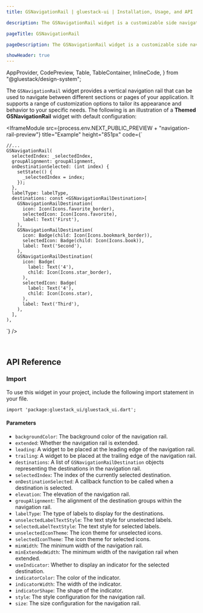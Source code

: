 ```yaml
---
title: GSNavigationRail | gluestack-ui | Installation, Usage, and API

description: The GSNavigationRail widget is a customizable side navigation bar designed for Flutter applications. It supports a variety of customization options to fit different design requirements and interaction patterns.

pageTitle: GSNavigationRail

pageDescription: The GSNavigationRail widget is a customizable side navigation bar designed for Flutter applications. It supports a variety of customization options to fit different design requirements and interaction patterns.

showHeader: true
---
```



  AppProvider,
  CodePreview,
  Table,
  TableContainer,
  InlineCode,
} from "@gluestack/design-system";

<Meta title="Components/Others/Navigation Rail" />

The `GSNavigationRail` widget provides a vertical navigation rail that can be used to navigate between different sections or pages of your application. It supports a range of customization options to tailor its appearance and behavior to your specific needs. The following is an illustration of a **Themed GSNavigationRail** widget with default configuration:

<IframeModule
  src={process.env.NEXT_PUBLIC_PREVIEW + "navigation-rail-preview"}
  title="Example"
  height="851px"
  code={`
    
    //...
    GSNavigationRail(
      selectedIndex: _selectedIndex,
      groupAlignment: groupAlignment,
      onDestinationSelected: (int index) {
        setState(() {
          _selectedIndex = index;
        });
      },
      labelType: labelType,
      destinations: const <GSNavigationRailDestination>[
        GSNavigationRailDestination(
          icon: Icon(Icons.favorite_border),
          selectedIcon: Icon(Icons.favorite),
          label: Text('First'),
        ),
        GSNavigationRailDestination(
          icon: Badge(child: Icon(Icons.bookmark_border)),
          selectedIcon: Badge(child: Icon(Icons.book)),
          label: Text('Second'),
        ),
        GSNavigationRailDestination(
          icon: Badge(
            label: Text('4'),
            child: Icon(Icons.star_border),
          ),
          selectedIcon: Badge(
            label: Text('4'),
            child: Icon(Icons.star),
          ),
          label: Text('Third'),
        ),
      ],
    ),

`}
/>

<br />

## API Reference

### Import

To use this widget in your project, include the following import statement in your file.

```
import 'package:gluestack_ui/gluestack_ui.dart';
```

#### Parameters

- `backgroundColor`: The background color of the navigation rail.
- `extended`: Whether the navigation rail is extended.
- `leading`: A widget to be placed at the leading edge of the navigation rail.
- `trailing`: A widget to be placed at the trailing edge of the navigation rail.
- `destinations`: A list of `GSNavigationRailDestination` objects representing the destinations in the navigation rail.
- `selectedIndex`: The index of the currently selected destination.
- `onDestinationSelected`: A callback function to be called when a destination is selected.
- `elevation`: The elevation of the navigation rail.
- `groupAlignment`: The alignment of the destination groups within the navigation rail.
- `labelType`: The type of labels to display for the destinations.
- `unselectedLabelTextStyle`: The text style for unselected labels.
- `selectedLabelTextStyle`: The text style for selected labels.
- `unselectedIconTheme`: The icon theme for unselected icons.
- `selectedIconTheme`: The icon theme for selected icons.
- `minWidth`: The minimum width of the navigation rail.
- `minExtendedWidth`: The minimum width of the navigation rail when extended.
- `useIndicator`: Whether to display an indicator for the selected destination.
- `indicatorColor`: The color of the indicator.
- `indicatorWidth`: The width of the indicator.
- `indicatorShape`: The shape of the indicator.
- `style`: The style configuration for the navigation rail.
- `size`: The size configuration for the navigation rail.
